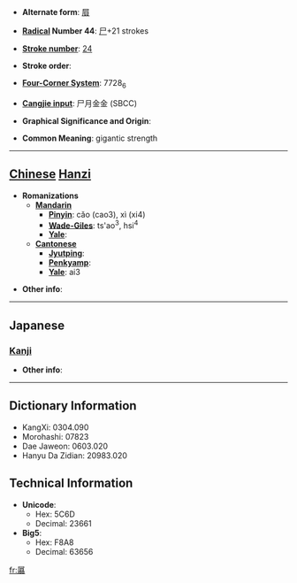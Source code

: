 * '''Alternate form''': [[屓]]

* '''[[Wiktionary:Chinese radical index| Radical]] Number 44''': [[Wiktionary:Chinese radical index 尸|尸]]+21 strokes

* '''[[Wiktionary:Chinese total strokes index|Stroke number]]''': [[Wiktionary:Chinese total strokes index 24|24]]

* '''Stroke order''': 

* '''[[Wiktionary:Chinese four corner index|Four-Corner System]]''': 7728<sub>6</sub>

* '''[[Wiktionary:Chinese Cangjie index|Cangjie input]]''': 尸月金金 (SBCC)

* '''Graphical Significance and Origin''': 

* '''Common Meaning''': gigantic strength

----

== [[Chinese]] [[Hanzi]] ==

* '''Romanizations'''
** '''[[Mandarin]]'''
*** '''[[Pinyin]]''': cǎo (cao3), xì (xi4)
*** '''[[Wade-Giles]]''': ts'ao<sup>3</sup>, hsi<sup>4</sup>
*** '''[[Yale]]''': 
** '''[[Cantonese]]'''
*** '''[[Jyutping]]''':
*** '''[[Penkyamp]]''': 
*** '''[[Yale]]''': ai3

* '''Other info''': 

----

==Japanese==
===[[Kanji]]===
{{kanji|on readings=[[き]] (ki)
|kun readings=[[さかん]] (sakan), [[きびしい]] (kibishii)
}}

* '''Other info''':  

----

== Dictionary Information ==

* KangXi: 0304.090
* Morohashi: 07823
* Dae Jaweon: 0603.020
* Hanyu Da Zidian: 20983.020

== Technical Information ==

* '''Unicode''':
** Hex: 5C6D
** Decimal: 23661
* '''Big5''':
** Hex: F8A8
** Decimal: 63656

[[fr:屭]]